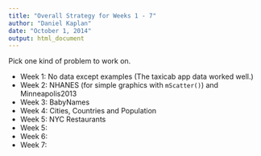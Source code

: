 ```yaml
---
title: "Overall Strategy for Weeks 1 - 7"
author: "Daniel Kaplan"
date: "October 1, 2014"
output: html_document
---
```


Pick one kind of problem to work on.

* Week 1: No data except examples (The taxicab app data worked well.)
* Week 2: NHANES (for simple graphics with `mScatter()`) and Minneapolis2013
* Week 3: BabyNames
* Week 4: Cities, Countries and Population
* Week 5: NYC Restaurants
* Week 5:
* Week 6:
* Week 7: